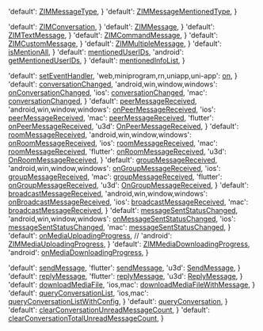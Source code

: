   'default': <a href='@-ZIMMessageType' target='_blank'>ZIMMessageType</a>,
}
  'default': <a href='@-ZIMMessageMentionedType' target='_blank'>ZIMMessageMentionedType</a>,
}

  'default': <a href='@-ZIMConversation' target='_blank'>ZIMConversation</a>,
}
  'default': <a href='@-ZIMMessage' target='_blank'>ZIMMessage</a>,
}
  'default': <a href='@-ZIMTextMessage' target='_blank'>ZIMTextMessage</a>,
}
  'default': <a href='@-ZIMCommandMessage' target='_blank'>ZIMCommandMessage</a>,
}
  'default': <a href='@-ZIMCustomMessage' target='_blank'>ZIMCustomMessage</a>,
}
  'default': <a href='@-ZIMMultipleMessage' target='_blank'>ZIMMultipleMessage</a>,
}
  'default': <a href='@isMentionAll-ZIMMessage' target='_blank'>isMentionAll</a>,
}
  'default': <a href='@mentionedUserIDs-ZIMMessage' target='_blank'>mentionedUserIDs</a>,
  'android': <a href='@getMentionedUserIDs-ZIMMessage' target='_blank'>getMentionedUserIDs</a>,
}
  'default': <a href='@mentionedInfoList-ZIMConversation' target='_blank'>mentionedInfoList</a>,
}

  'default': <a href='@setEventHandler' target='_blank'>setEventHandler</a>,
  'web,miniprogram,rn,uniapp,uni-app': <a href='@on' target='_blank'>on</a>,
}
  'default': <a href='@conversationChanged' target='_blank'>conversationChanged</a>,
  'android,win,window,windows': <a href='@onConversationChanged' target='_blank'>onConversationChanged</a>,
  'ios': <a href='https://docs.zegocloud.com/article/api?doc=zim_API~objective-c_ios~protocol~ZIMEventHandler#zim-conversation-changed' target='_blank'>conversationChanged</a>,
  'mac': <a href='https://docs.zegocloud.com/article/api?doc=zim_API~objective-c_macos~protocol~ZIMEventHandler#zim-conversation-changed' target='_blank'>conversationChanged</a>,
}
  'default': <a href='@peerMessageReceived' target='_blank'>peerMessageReceived</a>,
  'android,win,window,windows': <a href='@onPeerMessageReceived' target='_blank'>onPeerMessageReceived</a>,
  'ios': <a href='https://docs.zegocloud.com/article/api?doc=zim_API~objective-c_ios~protocol~ZIMEventHandler#zim-peer-message-received-info-from-user-id' target='_blank'>peerMessageReceived</a>,
  'mac': <a href='https://docs.zegocloud.com/article/api?doc=zim_API~objective-c_macos~protocol~ZIMEventHandler#zim-peer-message-received-info-from-user-id' target='_blank'>peerMessageReceived</a>,
  'flutter': <a href='https://pub.dev/documentation/zego_zim/latest/zego_zim/ZIMEventHandler/onPeerMessageReceived.html' target='_blank'>onPeerMessageReceived</a>,
  'u3d': <a href='@OnPeerMessageReceived' target='_blank'>OnPeerMessageReceived</a>,
}
  'default': <a href='@roomMessageReceived' target='_blank'>roomMessageReceived</a>,
  'android,win,window,windows': <a href='@onRoomMessageReceived' target='_blank'>onRoomMessageReceived</a>,
  'ios': <a href='https://docs.zegocloud.com/article/api?doc=zim_API~objective-c_ios~protocol~ZIMEventHandler#zim-room-message-received-info-from-room-id' target='_blank'>roomMessageReceived</a>,
  'mac': <a href='https://docs.zegocloud.com/article/api?doc=zim_API~objective-c_macos~protocol~ZIMEventHandler#zim-room-message-received-info-from-room-id' target='_blank'>roomMessageReceived</a>,
  'flutter': <a href='https://pub.dev/documentation/zego_zim/latest/zego_zim/ZIMEventHandler/onRoomMessageReceived.html' target='_blank'>onRoomMessageReceived</a>,
  'u3d': <a href='@OnRoomMessageReceived' target='_blank'>OnRoomMessageReceived</a>,
}
  'default': <a href='@groupMessageReceived' target='_blank'>groupMessageReceived</a>,
  'android,win,window,windows': <a href='@onGroupMessageReceived' target='_blank'>onGroupMessageReceived</a>,
  'ios': <a href='https://docs.zegocloud.com/article/api?doc=zim_API~objective-c_ios~protocol~ZIMEventHandler#zim-group-message-received-info-from-group-id' target='_blank'>groupMessageReceived</a>,
  'mac': <a href='https://docs.zegocloud.com/article/api?doc=zim_API~objective-c_macos~protocol~ZIMEventHandler#zim-group-message-received-info-from-group-id' target='_blank'>groupMessageReceived</a>,
  'flutter': <a href='https://pub.dev/documentation/zego_zim/latest/zego_zim/ZIMEventHandler/onGroupMessageReceived.html' target='_blank'>onGroupMessageReceived</a>,
  'u3d': <a href='@OnGroupMessageReceived' target='_blank'>OnGroupMessageReceived</a>,
}
  'default': <a href='@broadcastMessageReceived' target='_blank'>broadcastMessageReceived</a>,
  'android,win,window,windows': <a href='@onBroadcastMessageReceived' target='_blank'>onBroadcastMessageReceived</a>,
  'ios': <a href='https://docs.zegocloud.com/article/api?doc=zim_API~objective-c_ios~protocol~ZIMEventHandler#zim-broadcast-message-received' target='_blank'>broadcastMessageReceived</a>,
  'mac': <a href='https://docs.zegocloud.com/article/api?doc=zim_API~objective-c_macos~protocol~ZIMEventHandler#zim-broadcast-message-received' target='_blank'>broadcastMessageReceived</a>,
}
  'default': <a href='@messageSentStatusChanged' target='_blank'>messageSentStatusChanged</a>,
  'android,win,window,windows': <a href='@onMessageSentStatusChanged' target='_blank'>onMessageSentStatusChanged</a>,
  'ios': <a href='https://docs.zegocloud.com/article/api?doc=zim_API~objective-c_ios~protocol~ZIMEventHandler#zim-message-sent-status-changed' target='_blank'>messageSentStatusChanged</a>,
  'mac': <a href='https://docs.zegocloud.com/article/api?doc=zim_API~objective-c_macos~protocol~ZIMEventHandler#zim-message-sent-status-changed' target='_blank'>messageSentStatusChanged</a>,
}
  'default': <a href='@onMediaUploadingProgress' target='_blank'>onMediaUploadingProgress</a>,
  // 'android': <a href='@ZIMMediaUploadingProgress' target='_blank'>ZIMMediaUploadingProgress</a>,
}
  'default': <a href='@ZIMMediaDownloadingProgress' target='_blank'>ZIMMediaDownloadingProgress</a>,
  'android': <a href='@onMediaDownloadingProgress' target='_blank'>onMediaDownloadingProgress</a>,
}

  'default': <a href='@sendMessage' target='_blank'>sendMessage</a>,
  'flutter': <a href='https://pub.dev/documentation/zego_zim/latest/zego_zim/ZIM/sendMessage.html' target='_blank'>sendMessage</a>,
  'u3d': <a href='@SendMessage' target='_blank'>SendMessage</a>,
}
  'default': <a href='@replyMessage' target='_blank'>replyMessage</a>,
  'flutter': <a href='https://pub.dev/documentation/zego_zim/latest/zego_zim/ZIM/replyMessage.html' target='_blank'>replyMessage</a>,
  'u3d': <a href='@ReplyMessage' target='_blank'>ReplyMessage</a>,
}
  'default': <a href='@downloadMediaFile' target='_blank'>downloadMediaFile</a>,
  'ios,mac': <a href='@downloadMediaFileWithMessage' target='_blank'>downloadMediaFileWithMessage</a>,
}
  'default': <a href='@queryConversationList' target='_blank'>queryConversationList</a>,
  'ios,mac': <a href='@queryConversationListWithConfig' target='_blank'>queryConversationListWithConfig</a>,
}
  'default': <a href='@queryConversation' target='_blank'>queryConversation</a>,
}
  'default': <a href='@clearConversationUnreadMessageCount' target='_blank'>clearConversationUnreadMessageCount</a>,
}
  'default': <a href='@clearConversationTotalUnreadMessageCount' target='_blank'>clearConversationTotalUnreadMessageCount</a>,
}
